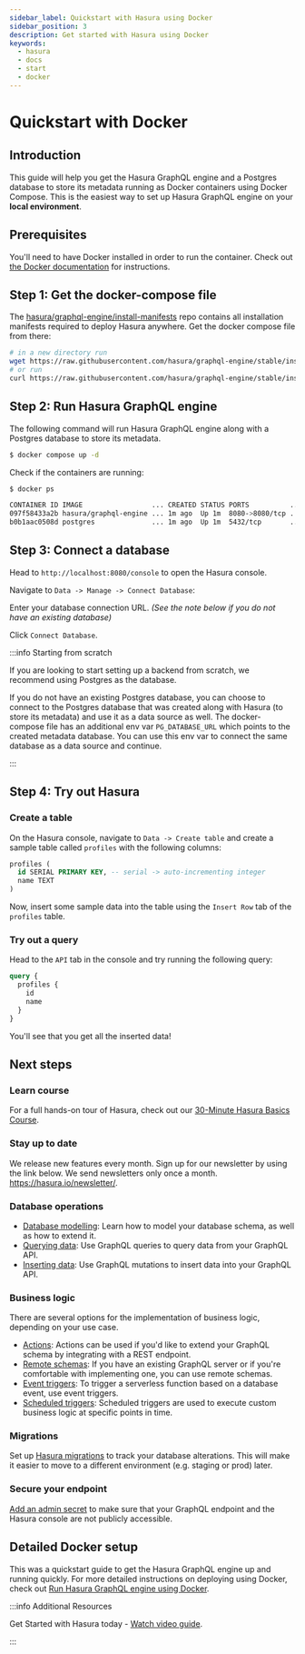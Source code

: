 ```yaml
---
sidebar_label: Quickstart with Hasura using Docker
sidebar_position: 3
description: Get started with Hasura using Docker
keywords:
  - hasura
  - docs
  - start
  - docker
---
```



# Quickstart with Docker

## Introduction

This guide will help you get the Hasura GraphQL engine and a Postgres database to store its metadata running as Docker
containers using Docker Compose. This is the easiest way to set up Hasura GraphQL engine on your **local environment**.

## Prerequisites

You'll need to have Docker installed in order to run the container. Check out
[the Docker documentation](https://docs.docker.com/install/) for instructions.

## Step 1: Get the docker-compose file

The [hasura/graphql-engine/install-manifests](https://github.com/hasura/graphql-engine/tree/stable/install-manifests)
repo contains all installation manifests required to deploy Hasura anywhere. Get the docker compose file from there:

```bash
# in a new directory run
wget https://raw.githubusercontent.com/hasura/graphql-engine/stable/install-manifests/docker-compose/docker-compose.yaml
# or run
curl https://raw.githubusercontent.com/hasura/graphql-engine/stable/install-manifests/docker-compose/docker-compose.yaml -o docker-compose.yml
```

## Step 2: Run Hasura GraphQL engine

The following command will run Hasura GraphQL engine along with a Postgres database to store its metadata.

```bash
$ docker compose up -d
```

Check if the containers are running:

```bash
$ docker ps

CONTAINER ID IMAGE                 ... CREATED STATUS PORTS          ...
097f58433a2b hasura/graphql-engine ... 1m ago  Up 1m  8080->8080/tcp ...
b0b1aac0508d postgres              ... 1m ago  Up 1m  5432/tcp       ...
```

## Step 3: Connect a database

Head to `http://localhost:8080/console` to open the Hasura console.

Navigate to `Data -> Manage -> Connect Database`:

<Thumbnail src='/img/getting-started/connect-database-docker_step-3_console_2-12-0.png' alt='Connect database' width='1000px' />

Enter your database connection URL. _(See the note below if you do not have an existing database)_

Click `Connect Database`.

<Thumbnail src='/img/getting-started/connect-database-docker_step-3_2nd_console_2-12-0.png' alt='Enter URL for existing database' width='700px' />

:::info Starting from scratch

If you are looking to start setting up a backend from scratch, we recommend using Postgres as the database.

If you do not have an existing Postgres database, you can choose to connect to the Postgres database that was created
along with Hasura (to store its metadata) and use it as a data source as well. The docker-compose file has an additional
env var `PG_DATABASE_URL` which points to the created metadata database. You can use this env var to connect the same
database as a data source and continue.

:::

## Step 4: Try out Hasura

<!-- TODO: add options to track existing vs create new tables -->

### Create a table

On the Hasura console, navigate to `Data -> Create table` and create a sample table called `profiles` with the following
columns:

```sql
profiles (
  id SERIAL PRIMARY KEY, -- serial -> auto-incrementing integer
  name TEXT
)
```

<Thumbnail src='/img/getting-started/connect-database-docker_step-4_console_2-12-0.png' alt='Create a table' width='1200px' />

Now, insert some sample data into the table using the `Insert Row` tab of the `profiles` table.

### Try out a query

Head to the `API` tab in the console and try running the following query:

```graphql
query {
  profiles {
    id
    name
  }
}
```

You'll see that you get all the inserted data!

<Thumbnail src='/img/getting-started/connect-database-docker_step-4_2nd_console_2-12-0.png' alt='Try out a query' width='1200px' />

## Next steps

### Learn course

For a full hands-on tour of Hasura, check out our
[30-Minute Hasura Basics Course](https://hasura.io/learn/graphql/hasura/introduction/).

### Stay up to date

We release new features every month. Sign up for our newsletter by using the link below. We send newsletters only once a
month. <https://hasura.io/newsletter/>.

### Database operations

- [Database modelling](/schema/postgres/index.mdx): Learn how to model your database schema, as well as how to extend
  it.
- [Querying data](/queries/postgres/index.mdx): Use GraphQL queries to query data from your GraphQL API.
- [Inserting data](/mutations/postgres/index.mdx): Use GraphQL mutations to insert data into your GraphQL API.

### Business logic

There are several options for the implementation of business logic, depending on your use case.

- [Actions](/actions/index.mdx): Actions can be used if you'd like to extend your GraphQL schema by integrating with a
  REST endpoint.
- [Remote schemas](/remote-schemas/index.mdx): If you have an existing GraphQL server or if you're comfortable with
  implementing one, you can use remote schemas.
- [Event triggers](/event-triggers/index.mdx): To trigger a serverless function based on a database event, use event
  triggers.
- [Scheduled triggers](/scheduled-triggers/index.mdx): Scheduled triggers are used to execute custom business logic at
  specific points in time.

### Migrations

Set up [Hasura migrations](/migrations-metadata-seeds/migrations-metadata-setup.mdx) to track your database alterations.
This will make it easier to move to a different environment (e.g. staging or prod) later.

### Secure your endpoint

[Add an admin secret](/deployment/deployment-guides/docker.mdx#docker-secure) to make sure that your GraphQL endpoint
and the Hasura console are not publicly accessible.

## Detailed Docker setup

This was a quickstart guide to get the Hasura GraphQL engine up and running quickly. For more detailed instructions on
deploying using Docker, check out [Run Hasura GraphQL engine using Docker](/deployment/deployment-guides/docker.mdx).

:::info Additional Resources

Get Started with Hasura today -
[Watch video guide](https://hasura.io/events/webinar/get-started-with-hasura/?pg=docs&plcmt=body&cta=getting-started&tech=).

:::
